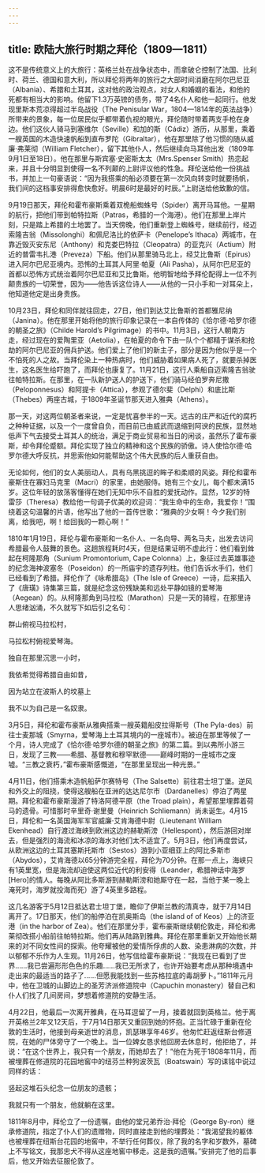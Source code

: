 ```yaml
---
---
---
```

title: 欧陆大旅行时期之拜伦（1809—1811）
---




这不是传统意义上的大旅行：英格兰处在战争状态中，而拿破仑控制了法国、比利时、荷兰、德国和意大利，所以拜伦将两年的旅行之大部时间消磨在阿尔巴尼亚（Albania）、希腊和土耳其，这对他的政治观点，对女人和婚姻的看法，和他的死都有相当大的影响。他留下1.3万英镑的债务，带了4名仆人和他一起同行。他发现里斯本荒凉得超过半岛战役（The Penisular War，1804—1814年的英法战争）所带来的景象，每一位居民似乎都带着仇视的眼光，拜伦随时带着两支手枪在身边。他们这伙人骑马到塞维尔（Seville）和加的斯（Cádiz）游历，从那里，乘着一艘英国的木造快速帆船到直布罗陀（Gibraltar），他在那里除了他习惯的随从威廉·弗莱彻（William Fletcher），留下其他仆人，然后继续向马耳他出发（1809年9月1日至18日）。他在那里与斯宾塞·史密斯太太（Mrs.Spenser Smith）热恋起来，并且十分明显到使得一名不列颠的上尉评议他的性急。拜伦送给他一份挑战书，并加上一句豪语说：“因为我搭乘的船必须要在第一次风向转变时就要扬帆，我们间的这档事安排得愈快愈好。明晨6时是最好的时辰。”上尉送给他致歉的信。

9月19日那天，拜伦和霍布豪斯乘着双桅船蜘蛛号（Spider）离开马耳他。一星期的航行，把他们带到帕特拉斯（Patras，希腊的一个海港）。他们在那里上岸片刻，只是踏上希腊的土地罢了。当天傍晚，他们重新登上蜘蛛号，继续前行，经迈索隆吉翁（Missolonghi）和佩尼洛比的依萨卡（Penelope’s Ithaca）两城市，在靠近毁灭安东尼（Anthony）和克娄巴特拉（Cleopatra）的亚克兴（Actium）附近的普雷韦扎港（Preveza）下船。他们从那里骑马北上，经艾比鲁斯（Epirus）进入阿尔巴尼亚境内。恐怖的土耳其人阿里·帕夏（Ali Pasha），从阿尔巴尼亚的首都以恐怖方式统治着阿尔巴尼亚和艾比鲁斯。他明智地给予拜伦配得上一位不列颠贵族的一切荣誉，因为——他告诉这位诗人——从他的一只小手和一对耳朵上，他知道他定是出身贵族。

10月23日，拜伦和同伴就往回走，27日，他们到达艾比鲁斯的首都雅尼纳（Janina）。他在那里开始将他的旅行印象记录在一本自传体的《恰尔德·哈罗尔德的朝圣之旅》（Childe Harold’s Pilgrimage）的书中。11月3日，这行人朝南方走，经过现在的爱陶里亚（Aetolia），在帕夏的命令下由一队个个都精于谋杀和抢劫的阿尔巴尼亚的佣兵护送。他们爱上了他们的新主子，部分是因为他似乎是一个不怕死的人之故。当拜伦染上一种热病时，他们威胁着如果病人死了，就要杀掉医生，这名医生给吓跑了，而拜伦也康复了。11月21日，这行人乘船自迈索隆吉翁驶往帕特拉斯。在那里，在一队新护送人的护送下，他们骑马经伯罗奔尼撒（Peloponnesus）和阿提卡（Attica），参观了德尔斐（Delphi）和底比斯（Thebes）两座古城，于1809年圣诞节那天进入雅典（Athens）。

那一天，对这两位朝圣者来说，一定是忧喜参半的一天。远古的庄严和近代的腐朽之种种证据，以及一个一度曾自负，而目前已由威武而退缩到阿谀的民族，显然地低声下气去接受土耳其人的统治，满足于商业贸易和当日的闲谈，虽然乐了霍布豪斯，却令拜伦蹙额。拜伦实现了独立的精神和这个民族的骄傲。诗人使恰尔德·哈罗尔德大呼反抗，并思索他如何能帮助这个伟大民族的后人重获自由。

无论如何，他们的女人美丽动人，具有乌黑挑逗的眸子和柔顺的风姿。拜伦和霍布豪斯住在寡妇马克里（Macri）的家里，由她服侍。她有三个女儿，每个都未满15岁。这位年轻的放荡客懂得在她们无知中乐不自胜的爱抚动作。显然，12岁的特雷莎（Theresa）教给他一句调子优美的欢迎词：“我生命中的生命，我爱你！”围绕着这句温馨的片语，他写出了他的一首传世歌：“雅典的少女啊！今夕我们别离，给我吧，啊！给回我的一颗心啊！”

1810年1月19日，拜伦与霍布豪斯和一名仆人、一名向导、两名马夫，出发去访问希腊最令人鼓舞的景色。这趟旅程耗时4天，但是结果证明不虚此行：他们看到耸起在柯隆那角（Sunium Promontorium, Cape Colonna）上，象征过去英雄事迹的纪念海神波塞冬（Poseidon）的一所庙宇的遗存列柱。他们告诉水手们，他们已经看到了希腊。拜伦作了《咏希腊岛》（The Isle of Greece）一诗，后来插入了《唐璜》诗集第三篇，就是纪念这份残缺美和远处平静如镜的爱琴海（Aegean）的。从柯隆那角到马拉松（Marathon）只是一天的骑程，在那里诗人思绪汹涌，不久就写下如后引之名句：

群山俯视马拉松村，

马拉松村俯视爱琴海。

独自在那里沉思一小时，

我依希觉得希腊自由如昔，

因为站立在波斯人的坟墓上

我不以为自己是一名奴隶。



3月5日，拜伦和霍布豪斯从雅典搭乘一艘英籍船皮拉得斯号（The Pyla-des）前往士麦那城（Smyrna，爱琴海上土耳其境内的一座城市）。被迫在那里等候了一个月，诗人完成了《恰尔德·哈罗尔德的朝圣之旅》的第二篇。到以弗所小游三日，发现了三教——希腊、基督教和穆罕默德——巅峰时期的一座城市之废墟。“三教之衰朽，”霍布豪斯感慨道，“在那里呈现出一种光景。”

4月11日，他们搭乘木造帆船萨尔赛特号（The Salsette）前往君士坦丁堡。逆风和外交上的阻挠，使得这艘船在亚洲的达达尼尔市（Dardanelles）停泊了两星期。拜伦和霍布豪斯漫游了特洛阿德平原（the Troad plain），希望那里埋葬着荷马的遗骨。可惜那时辛里奇·谢里曼（Heinrich Schliemann）尚未诞生。4月15日，拜伦和一名英国海军军官威廉·艾肯海德中尉（Lieutenant William Ekenhead）自行渡过海峡到欧洲这边的赫勒斯滂（Hellespont），然后游回对岸去，但是强烈的海流和冰凉的海水对他们太不适宜了。5月3日，他们再度尝试，从欧洲这边的土耳其塞斯托斯市（Sestos）游到小亚细亚上的阿比多斯市（Abydos），艾肯海德以65分钟游完全程，拜伦为70分钟。在那一点上，海峡只有1英里宽，但是海流却迫使这两位近代的利安得（Leander，希腊神话中海罗[Hero]的情人。每晚从阿比多斯游到赫勒斯滂和她厮守在一起，当他于某一晚上淹死时，海罗就投海而死）游了4英里多路程。

这几名游客于5月12日抵达君士坦丁堡，瞻仰了伊斯兰教的清真寺，就于7月14日离开了。17日那天，他们的船停泊在凯奥斯岛（the island of of Keos）上的济亚港（in the harbor of Zea）。他们在那里分手，霍布豪斯继续朝伦敦走，拜伦和弗莱彻改搭小船前往帕特拉斯。他们再从陆路到雅典。拜伦在那里重新又开始他长期来的对不同女性间的探索。他夸耀被他的爱情所俘虏的人数、染患淋病的次数，并以郁郁不乐作为人生观。11月26日，他写信给霍布豪斯说：“我现在已看到了世界……我已尝遍形形色色的乐趣……我已无所求了，也许开始要考虑从那种境遇中走出来的最适当的路子了……但愿我能找到一些苏格拉底的毒胡萝卜。”1811年元月中，他在卫城的山脚边上的圣芳济派修道院中（Capuchin monastery）替自己和仆人们找了几间房间，梦想着修道院的安静生活。

4月22日，他最后一次离开雅典，在马耳逗留了一月，接着就回到英格兰。他于离开英格兰2年又12天后，于7月14日那天又重回到她的怀抱。正当忙碌于重新在伦敦的生活时，他接到母亲逝世的消息，凯瑟琳享年46岁。他匆忙赶返纽斯台修道院，在她的尸体旁守了一个晚上。当一位婢女恳求他回房去休息时，他拒绝了，并说：“在这个世界上，我只有一个朋友，而她却去了！”他在为死于1808年11月，而被埋葬在修道院的花园地窖中的纽芬兰种狗波茨瓦（Boatswain）写的诔铭中说过同样的话：

竖起这堆石头纪念一位朋友的遗骸；

我就只有一个朋友，他就躺在这里。



1811年8月中，拜伦立了一份遗嘱，由他的堂兄弟乔治·拜伦（George By-ron）继承修道院，指定了仆人们的遗赠物，同时直接走到他的埋葬处：“我渴望我的躯体也被埋葬在纽斯台花园的地窖中，不举行任何葬仪，除了我的名字和岁数外，墓碑上不写铭文，我那忠犬不得从这座地窖中移走。这是我的遗嘱。”安排完了他的后事后，他又开始去征服伦敦了。